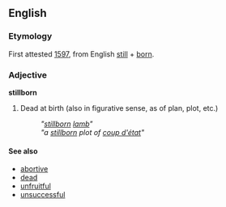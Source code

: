 ==English==
===Etymology===
First attested [[w:1597|1597]], from English [[still]] + [[born]].

===Adjective===
'''stillborn'''
#Dead at birth (also in figurative sense, as of plan, plot, etc.)
#: ''"[[stillborn]] [[lamb]]"''
#: ''"a [[stillborn]] plot of [[coup d'état]]"''

====See also====
*[[abortive]]
*[[dead]]
*[[unfruitful]]
*[[unsuccessful]]